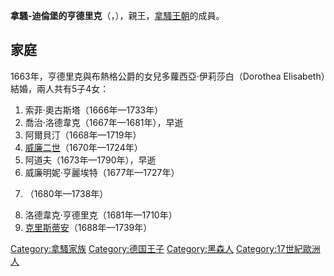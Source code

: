 {{Multiple issues|
{{Expand language|1=en|time=2021-01-31T07:54:49+00:00}}
{{Unreferenced|time=2021-01-31T07:54:49+00:00}}
}}
{{Infobox noble
| name        = 亨德里克
| image       = HendrikNassauDillenburg.jpg
| succession  = 拿騷-迪倫堡親王
| reign       = 1662年 — 1701年
| predecessor = [[洛德韋克·亨德里克_(拿騷-迪倫堡)|洛德韋克·亨德里克]]
| successor   = [[威廉二世_(拿騷-迪倫堡)|威廉二世]]
| birth_date  = {{birth_date|1641|8|28|df=yes}}
| birth_place = [[迪倫堡|迪倫堡]]
| death_date  = {{death date and age|1701|4|18|1641|8|28|df=yes}}
| noble family= [[拿騷王朝|拿騷王朝]]
| father      = [[拿騷-迪倫堡的喬治·洛德韋克|拿騷-迪倫堡的喬治·洛德韋克]]
| mother      = 不倫瑞克-沃爾芬比特爾的安娜·奧古斯塔
}}
'''拿騷-迪倫堡的亨德里克'''（{{lang-nl|Hendrik van Nassau-Dillenburg}}，{{bd|1641年|8月28日|1701年|4月18日}}），{{link-nl|拿騷-迪倫堡|Nassau-Dillenburg}}親王，[[拿騷王朝|拿騷王朝]]的成員。

== 家庭 ==
1663年，亨德里克與布熱格公爵{{le|格奧爾格三世 (布熱格)|George III of Brieg|格奧爾格三世}}的女兒多蘿西亞·伊莉莎白（Dorothea Elisabeth）結婚，兩人共有5子4女：
# 索菲·奧古斯塔（1666年—1733年）
# 喬治·洛德韋克（1667年—1681年），早逝
# 阿爾貝汀（1668年—1719年）
# [[威廉二世_(拿騷-迪倫堡)|威廉二世]]（1670年—1724年）
# 阿道夫（1673年—1790年），早逝
# 威廉明妮·亨麗埃特（1677年—1727年）
# {{le|夏洛特·艾瑪莉亞 (拿騷-迪倫堡)|Princess Charlotte Amalie of Nassau-Dillenburg|夏洛特·艾瑪莉亞}}（1680年—1738年）
# 洛德韋克·亨德里克（1681年—1710年）
# [[拿騷-迪倫堡的克里斯蒂安|克里斯蒂安]]（1688年—1739年）

[[Category:拿騷家族|Category:拿騷家族]]
[[Category:德国王子|Category:德国王子]]
[[Category:黑森人|Category:黑森人]]
[[Category:17世紀歐洲人|Category:17世紀歐洲人]]